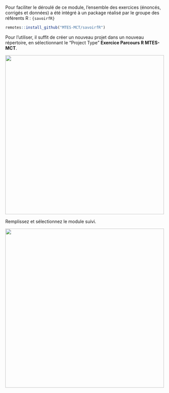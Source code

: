 Pour faciliter le déroulé de ce module, l'ensemble des exercices (énoncés, corrigés et données) a été intégré à un package réalisé par le groupe des référents R : `{savoirfR}`

```r
remotes::install_github("MTES-MCT/savoirfR")
```

Pour l'utiliser, il suffit de créer un nouveau projet dans un nouveau répertoire, en sélectionnant le "Project Type" **Exercice Parcours R MTES-MCT**.

![](https://raw.githubusercontent.com/MTES-MCT/parcours-r/parties_communes/parties_communes/images/projetsavoirfR1.PNG){#id .class width=500}

Remplissez et sélectionnez le module suivi.

![](https://raw.githubusercontent.com/MTES-MCT/parcours-r/parties_communes/parties_communes/images/projetsavoirfR2.PNG){#id .class width=500}

